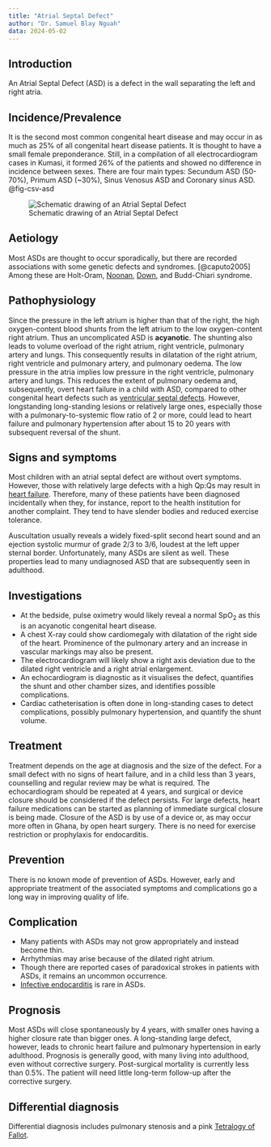 ```yaml
---
title: "Atrial Septal Defect"
author: "Dr. Samuel Blay Nguah"
data: 2024-05-02
---
```


## Introduction

An Atrial Septal Defect (ASD) is a defect in the wall separating the left and right atria.

## Incidence/Prevalence

It is the second most common congenital heart disease and may occur in as much as 25% of all
congenital heart disease patients. It is thought to have a small female preponderance. Still, in a
compilation of all electrocardiogram cases in Kumasi, it formed 26% of the patients and showed no
difference in incidence between sexes. There are four main types: Secundum ASD (50-70%), Primum ASD
(\~30%), Sinus Venosus ASD and Coronary sinus ASD. @fig-csv-asd

![Schematic drawing of an Atrial Septal Defect](images/cvs-asd.jpg){#fig-csv-asd
fig-align="center"}

## Aetiology

Most ASDs are thought to occur sporadically, but there are recorded associations with some genetic
defects and syndromes. [@caputo2005] Among these are Holt-Oram, [Noonan](synd-noonan.qmd),
[Down](synd-down.qmd), and Budd-Chiari syndrome.

## Pathophysiology

Since the pressure in the left atrium is higher than that of the right, the high oxygen-content
blood shunts from the left atrium to the low oxygen-content right atrium. Thus an uncomplicated ASD
is **acyanotic**. The shunting also leads to volume overload of the right atrium, right ventricle,
pulmonary artery and lungs. This consequently results in dilatation of the right atrium, right
ventricle and pulmonary artery, and pulmonary oedema. The low pressure in the atria implies low
pressure in the right ventricle, pulmonary artery and lungs. This reduces the extent of pulmonary
oedema and, subsequently, overt heart failure in a child with ASD, compared to other congenital
heart defects such as [ventricular septal defects](cvs-vsd.qmd). However, longstanding long-standing
lesions or relatively large ones, especially those with a pulmonary-to-systemic flow ratio of 2 or
more, could lead to heart failure and pulmonary hypertension after about 15 to 20 years with
subsequent reversal of the shunt.

## Signs and symptoms

Most children with an atrial septal defect are without overt symptoms. However, those with
relatively large defects with a high Qp:Qs may result in [heart failure](cvs-heart-failure.qmd).
Therefore, many of these patients have been diagnosed incidentally when they, for instance, report
to the health institution for another complaint. They tend to have slender bodies and reduced
exercise tolerance.

Auscultation usually reveals a widely fixed-split second heart sound and an ejection systolic murmur
of grade 2/3 to 3/6, loudest at the left upper sternal border. Unfortunately, many ASDs are silent
as well. These properties lead to many undiagnosed ASD that are subsequently seen in adulthood.

## Investigations

-   At the bedside, pulse oximetry would likely reveal a normal SpO~2~ as this is an acyanotic
    congenital heart disease.
-   A chest X-ray could show cardiomegaly with dilatation of the right side of the heart. Prominence
    of the pulmonary artery and an increase in vascular markings may also be present.
-   The electrocardiogram will likely show a right axis deviation due to the dilated right ventricle
    and a right atrial enlargement.
-   An echocardiogram is diagnostic as it visualises the defect, quantifies the shunt and other
    chamber sizes, and identifies possible complications.
-   Cardiac catheterisation is often done in long-standing cases to detect complications, possibly
    pulmonary hypertension, and quantify the shunt volume.

## Treatment

Treatment depends on the age at diagnosis and the size of the defect. For a small defect with no
signs of heart failure, and in a child less than 3 years, counselling and regular review may be what
is required. The echocardiogram should be repeated at 4 years, and surgical or device closure should
be considered if the defect persists. For large defects, heart failure medications can be started as
planning of immediate surgical closure is being made. Closure of the ASD is by use of a device or,
as may occur more often in Ghana, by open heart surgery. There is no need for exercise restriction
or prophylaxis for endocarditis.

## Prevention

There is no known mode of prevention of ASDs. However, early and appropriate treatment of the
associated symptoms and complications go a long way in improving quality of life.

## Complication

-   Many patients with ASDs may not grow appropriately and instead become thin.
-   Arrhythmias may arise because of the dilated right atrium.
-   Though there are reported cases of paradoxical strokes in patients with ASDs, it remains an
    uncommon occurrence.
-   [Infective endocarditis](cvs-inf-endo.qmd) is rare in ASDs.

## Prognosis

Most ASDs will close spontaneously by 4 years, with smaller ones having a higher closure rate than
bigger ones. A long-standing large defect, however, leads to chronic heart failure and pulmonary
hypertension in early adulthood. Prognosis is generally good, with many living into adulthood, even
without corrective surgery. Post-surgical mortality is currently less than 0.5%. The patient will
need little long-term follow-up after the corrective surgery.

## Differential diagnosis

Differential diagnosis includes pulmonary stenosis and a pink [Tetralogy of Fallot](cvs-tof.qmd).
